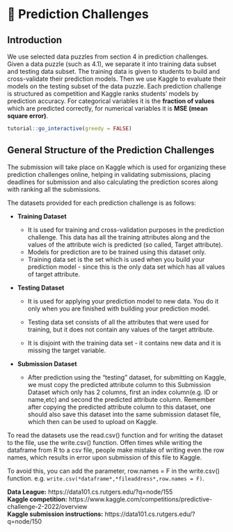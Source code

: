 # 🔖 Prediction Challenges {#Pc1}

## Introduction

We use selected data puzzles from section 4 in prediction challenges. Given a data puzzle (such as 4.1), we separate it into training data subset and testing data subset. The training data is given to students to build and cross-validate their prediction models. Then we use Kaggle to evaluate their models on the testing subset of the data puzzle. Each prediction challenge is structured as competition and Kaggle ranks students' models by prediction accuracy.  For categorical variables it is the **fraction of values** which are predicted correctly, for numerical variables it is **MSE (mean square error)**. 

<script src="files/js/dcl.js"></script>
<link rel="stylesheet" href="https://maxcdn.bootstrapcdn.com/bootstrap/3.4.1/css/bootstrap.min.css">
<script src="https://maxcdn.bootstrapcdn.com/bootstrap/3.4.1/js/bootstrap.min.js"></script>
<script src="//ajax.googleapis.com/ajax/libs/jquery/1.8.3/jquery.min.js"> </script>

```r
tutorial::go_interactive(greedy = FALSE)

```

## General Structure of the Prediction Challenges

The submission will take place on Kaggle which is used for organizing these prediction challenges online, helping in validating submissions, placing deadlines for submission and also calculating the prediction scores along with ranking all the submissions. 

The datasets provided for each prediction challenge is as follows: 

- **Training Dataset** 

  - It is used for training and cross-validation purposes in the prediction challenge. This data has all the training attributes along and the values of the attribute wich is predicted (so called, Target attribute). 
  - Models for prediction are to be trained using this dataset only. 
  - Training data set is the set which is used when you build your prediction model - since this is the only data set which has all values of target attribute. 

- **Testing Dataset**

  - It is used for applying your prediction model to new data. You do it only when you are finished with building your prediction model.

  - Testing data set consists of all the attributes that were used for training, but it does not contain any values of the target attribute. 
  - It is disjoint with the training data set - it contains new data and it is missing the target variable. 
  

- **Submission Dataset**

  - After prediction using the “testing” dataset, for submitting on Kaggle, we must copy the predicted attribute column to this Submission Dataset which only has 2 columns, first an index column(e.g. ID or name,etc) and second the predicted attribute column. Remember after copying the predicted attribute column to this dataset, one should also save this dataset into the same submission dataset file, which then can be used to upload on Kaggle. 

To read the datasets use the read.csv() function and for writing the dataset to the file, use the write.csv() function. Offen times while writing the dataframe from R to a csv file, people make mistake of writing even the row names, which results in error upon submission of this file to Kaggle.

To avoid this, you can add the parameter, row.names = F in the write.csv() function. e.g. ```write.csv(*dataframe*,*fileaddress*,row.names = F)```.

<!--
## Challenge 1 - Freestyle prediction of grades in yet another MOODY data set

This is the next in the sequence of data puzzles about grading methods of the eccentric professor Moody. Professor Moody found out that his former grading methods were leaked to the student by treacherous TA and changed his grading methods (and the TA).

Unfortunately, again the data was leaked to the students (Professor Moody does not use passwords). It indicates that Professor Moody may be tougher on certain majors and also may apply different grading criteria for different student seniority levels

Can you build a prediction model which will mimic Moody's grading as closely as possible?

Attached  are three files : One <a href="https://raw.githubusercontent.com/dev7796/data101_tutorial/main/files/dataset/M2022train.csv" download="M2022train.csv">M2022train.csv</a> with  original Professor Moody grading data and another, the <a href="https://raw.githubusercontent.com/dev7796/data101_tutorial/main/files/dataset/M2022testS.csv" download="M2022testS.csv">M2022testS.csv</a> data with missing GRADE column.  Finally <a href="https://raw.githubusercontent.com/dev7796/data101_tutorial/main/files/dataset/M2022submissionS.csv" download="M2022submissionS.csv">M2022submissionS.csv</a> is the file you will submit to Kaggle of course after filling up the GRADE column.  

 Your job is to predict the grades in the testing file, adding to it GRADE attribute  with predicted grades. 

This test submission will be handled through Kaggle (just the error computation part)  and  Canvas just like for any assignments so far (Kaggle submission instructions coming). Kaggle will automatically calculate your prediction error.  In this case, of Professor Moody data, it will be a fraction of  grades which your prediction model have predicted incorrectly. 

**Data League:** https://data101.cs.rutgers.edu/?q=node/155 <br>
**Kaggle competition:** https://www.kaggle.com/competitions/predictive-challenge-1-2022/overview<br>
**Kaggle submission instructions:** https://data101.cs.rutgers.edu/?q=node/150 <br>
**Canvas HW9:** https://rutgers.instructure.com/courses/159918/assignments/1953810


## Challenge 2 - Same data but using rpart - decision tree

It is the same DATA as prediction challenge 1.  Just use **rpart()** this time.  Lets see if you can do better (certainly faster) with the rpart than with freestyle prediction. You have to use rpart, but you can use it as part of your prediction model and combine it with your model which you submitted for HW9.  We will talk about rpart in detail in recitations and lectures next week.

**FOR THIS PREDICTION CHALLENGE:**  Have to use rpart function (and predict of course). Have to use and show crossvalidation (use crossvalidate(). Explain in ppts how you used crossvalidation.

Use rpart contol functions - like minbucket and minsplit as well as different subsets of attributes - when corssvalidating. Make sure you explain in your ppts what "controls" have you tried and eventually used.
 
This test submission will be handled through Kaggle (just the error computation part)  and  Canvas just like for any assignments so far (Kaggle submission instructions coming). Kaggle will automatically calculate your prediction error.  In this case, of Professor Moody data, it will be a fraction of  grades which your prediction model have predicted incorrectly. 


**Data League:** https://data101.cs.rutgers.edu/?q=node/155 <br>
**Kaggle competition:** https://www.kaggle.com/competitions/predictive-challenge-2-2022/overview<br>
**Kaggle submission instructions:** https://data101.cs.rutgers.edu/?q=node/150 <br>
**Canvas HW10:** https://rutgers.instructure.com/courses/159918/assignments/1961012

-->

**Data League:** https://data101.cs.rutgers.edu/?q=node/155 <br>
**Kaggle competition:** https://www.kaggle.com/competitions/predictive-challenge-2-2022/overview<br>
**Kaggle submission instructions:** https://data101.cs.rutgers.edu/?q=node/150 <br>
